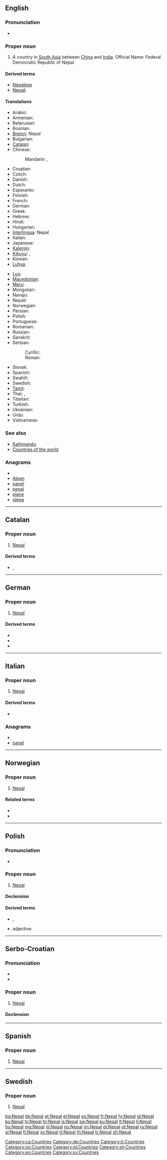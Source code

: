 {{wikipedia}}
{{also|Nepál|Népal}}
==English==

===Pronunciation===
* {{IPA|/nɪˈpɔːl/}}

===Proper noun===
{{en-proper noun}}

# A country in [[South Asia]] between [[China]] and [[India]]. Official Name: Federal Democratic Republic of Nepal.

====Derived terms====
* [[Nepalese]]
* [[Nepali]]

====Translations====
{{trans-top|Federal Democratic Republic of Nepal}}
* Arabic: {{t|ar|نيبال|m|tr=nibaal}}
* Armenian: {{t-|hy|Նեպալ|tr=Nepal}}
* Belarusian: {{t-|be|Непал|m|tr=Nepál|xs=Belarusian}}
* Bosnian: {{t-|bs|Nepal|m}}
* [[Breton]]: Nepal
* Bulgarian: {{t+|bg|Непал|f|tr=Nepal}}
* [[Catalan]]: {{t-|ca|Nepal|m}}
* Chinese:
*: Mandarin: {{t-|cmn|尼泊爾|sc=Hani}},  {{t-|cmn|尼泊尔|tr=Níbó'ěr|sc=Hani}}
* Croatian: {{t+|hr|Nepal|m}}
* Czech: {{t-|cs|Nepál|m}}
* Danish: {{t-|da|Nepal}}
* Dutch: {{t+|nl|Nepal}}
* Esperanto: {{t-|eo|Nepalo|xs=Esperanto}}
* Finnish: {{t+|fi|Nepal}}
* French: {{t+|fr|Népal|m}}
* German: {{t+|de|Nepal}}
* Greek: {{t+|el|Νεπάλ|tr=Nepál}}
* Hebrew: {{t+|he|נפאל|tr=nepal}}
* Hindi: {{t+|hi|नेपाल|m|tr=nepāl|xs=Hindi}}
* Hungarian: {{t+|hu|Nepál}}
* [[Interlingua]]: Nepal
* Italian: {{t-|it|Nepal|m}}
* Japanese: {{t+|ja|ネパール|tr=Nepāru}}
* [[Kalenjin]]: {{tø|kln|Nepal}}
* [[Kikuyu]]: {{tø|ki|Nepal}}, {{tø|ki|Nepal}}
* Korean: {{t+|ko|네팔|tr=Nepal|sc=Hang}}
* [[Luhya]]: {{tø|luy|Nepal}}
{{trans-mid}}
* [[Luo]]: {{tø|luo|Nepal}}
* [[Macedonian]]: {{t+|mk|Непал|m|tr=Népal}}
* [[Meru]]: {{tø|mer|Nepal}}
* Mongolian: {{t-|mn|Балба|tr=Balba|sc=Cyrl|xs=Mongolian}}
* Navajo: {{tø|nv|Dziłgaiitsoh Honeezkʼazii bikéyah}}
* Nepali: {{t+|ne|नेपाल|tr=nepāl|sc=Deva|xs=Nepali}}
* Norwegian: {{t+|no|Nepal}}
* Persian: {{t-|fa|نپال|tr=nepâl|xs=Persian}}
* Polish: {{t+|pl|Nepal|m}}
* Portuguese: {{t+|pt|Nepal}}
* Romanian: {{t-|ro|Nepal|n}}
* Russian: {{t+|ru|Непал|m|tr=Nepál}}
* Sanskrit: {{t-|sa|नेपाल|xs=Sanskrit}}
* Serbian:
*: Cyrillic: {{t-|sr|Непал|m|sc=Cyrl}}
*: Roman: {{t-|sr|Nepal|m}}
* Slovak: {{t-|sk|Nepál}}
* Spanish: {{t+|es|Nepal}}
* Swahili: {{t+|sw|Nepal|xs=Swahili}}
* Swedish: {{t+|sv|Nepal}}
* [[Tamil]]: {{t|ta|நேபாளம்|xs=Tamil}}
* Thai: {{t|th|ประเทศเนปาล|tr=bprà-tâyt nay-bpaan}},  {{t|th|เนปาล|tr=nay-bpaan}}
* Tibetan: {{tø|bo|བལ་ཡུལ|tr=bal yul|sc=Tibt|xs=Tibetan}}
* Turkish: {{t+|tr|Nepal}}
* Ukrainian: {{t+|uk|Непал|m|tr=Nepál|xs=Ukrainian}}
* Urdu: {{t|ur|نیپال|m|tr=nepāl|xs=Urdu}}
* Vietnamese: {{t-|vi|Nepal|xs=Vietnamese}}
{{trans-bottom}}

===See also===
* [[Kathmandu]]
* [[Appendix:Countries of the world|Countries of the world]]

===Anagrams===
* {{alphagram|aelnp}}
* [[Alpen#English|Alpen]]
* [[panel#English|panel]]
* [[penal#English|penal]]
* [[plane#English|plane]]
* [[plena#English|plena]]


----

==Catalan==

===Proper noun===
{{ca-proper noun|m}}

# [[#English|Nepal]]

====Derived terms====
* {{sense|Nepali}} {{l|ca|nepalès}}, {{qualifier|Valencian}} {{l|ca|nepalés}}

[[Category:ca:Countries]]

----

==German==

===Proper noun===
{{infl|de|proper noun|g=n}}

# [[#English|Nepal]]

====Derived terms====
* {{l|de|Nepalese}}
* {{l|de|Nepalesin}}
* {{l|de|nepalesisch}}

[[Category:de:Countries]]

----

==Italian==

===Proper noun===
{{infl|it|proper noun|g=m}}

# [[#English|Nepal]]

====Derived terms====
* {{l|it|nepalese}}

===Anagrams===
* {{alphagram|aelnp}}
* [[panel#Italian|panel]]

[[Category:it:Countries]]

----

==Norwegian==

===Proper noun===
{{infl|no|proper noun}}

# [[#English|Nepal]]

====Related terms====
* {{l|no|nepaler}}
* {{l|no|nepalsk}}

[[Category:no:Countries]]

----

==Polish==

===Pronunciation===
* {{IPA|/ˈnɛpal/|lang=pl}}

===Proper noun===
{{infl|pl|proper noun|g=m}}

# [[#English|Nepal]]

====Declension====
{{pl-decl-noun-sing
|Nepal
|Nepalu
|Nepalowi
|Nepal
|Nepalem
|Nepalu
|Nepalu
}}

====Derived terms====
* {{l|pl|Nepalczyk}} {{m}}, {{l|pl|Nepalka}} {{f}}
* adjective: {{l|pl|nepalski}}

[[Category:pl:Countries]]

----

==Serbo-Croatian==

===Pronunciation===
* {{IPA|/něpaːl/|lang=sh}}
* {{hyphenation|Ne|pal}}

===Proper noun===
{{sh-proper-noun|g=m|head=Nèpāl|r|Непал|Нѐпа̄л}}

# [[#English|Nepal]]

====Declension====
{{sh-decl-noun-unc
|Nèpāl
|Nepála
|Nepalu
|Nepal
|Nepale
|Nepalu
|Nepalom
}}

[[Category:sh:Countries]]

----

==Spanish==
{{wikipedia|lang=es}}
===Proper noun===
{{es-proper noun}}

# [[#English|Nepal]]

[[Category:es:Countries]]

----

==Swedish==

===Proper noun===
{{infl|sv|proper noun}}

# [[#English|Nepal]]

[[Category:sv:Countries]]

[[bg:Nepal]]
[[de:Nepal]]
[[et:Nepal]]
[[el:Nepal]]
[[es:Nepal]]
[[fr:Nepal]]
[[fy:Nepal]]
[[gl:Nepal]]
[[ko:Nepal]]
[[hi:Nepal]]
[[hr:Nepal]]
[[is:Nepal]]
[[sw:Nepal]]
[[ku:Nepal]]
[[lt:Nepal]]
[[li:Nepal]]
[[hu:Nepal]]
[[mg:Nepal]]
[[nl:Nepal]]
[[no:Nepal]]
[[nn:Nepal]]
[[pl:Nepal]]
[[pt:Nepal]]
[[ru:Nepal]]
[[sl:Nepal]]
[[fi:Nepal]]
[[sv:Nepal]]
[[tt:Nepal]]
[[th:Nepal]]
[[tr:Nepal]]
[[zh:Nepal]]